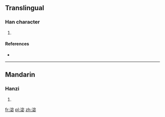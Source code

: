 ==Translingual==

===Han character===
{{Han char|rn=85|rad=水|as=08|sn=11|four=|canj=EJPH}}

# {{defn|Han|sort=水08}}

====References====
* {{Han ref|kx=0630.260|dkj=17668|dj=1033.060|hdz=31662.050|uh=6DE7|ud=28135}}

----

==Mandarin==

===Hanzi===
{{cmn-hanzi|pin=[[mì]] ([[mi4]])|wg=mi<sup>4</sup>}}

# {{defn|lang=cmn|sort=水08}}

[[fr:淧]]
[[pl:淧]]
[[zh:淧]]